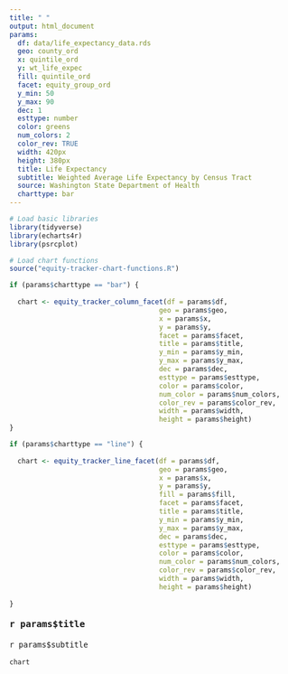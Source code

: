 ```yaml
---
title: " "
output: html_document
params:
  df: data/life_expectancy_data.rds
  geo: county_ord
  x: quintile_ord
  y: wt_life_expec
  fill: quintile_ord
  facet: equity_group_ord
  y_min: 50
  y_max: 90
  dec: 1
  esttype: number
  color: greens
  num_colors: 2
  color_rev: TRUE
  width: 420px
  height: 380px
  title: Life Expectancy
  subtitle: Weighted Average Life Expectancy by Census Tract
  source: Washington State Department of Health
  charttype: bar
---
```


<style type="text/css">
.main-container {
  max-width: 100% !important;
  margin: auto;
}
</style>

```r

# Load basic libraries
library(tidyverse)
library(echarts4r)
library(psrcplot)

# Load chart functions
source("equity-tracker-chart-functions.R")

if (params$charttype == "bar") {
  
  chart <- equity_tracker_column_facet(df = params$df,
                                     geo = params$geo,
                                     x = params$x,
                                     y = params$y,
                                     facet = params$facet,
                                     title = params$title,
                                     y_min = params$y_min,
                                     y_max = params$y_max,
                                     dec = params$dec,
                                     esttype = params$esttype,
                                     color = params$color,
                                     num_color = params$num_colors,
                                     color_rev = params$color_rev,
                                     width = params$width,
                                     height = params$height)
}

if (params$charttype == "line") {
  
  chart <- equity_tracker_line_facet(df = params$df,
                                     geo = params$geo,
                                     x = params$x,
                                     y = params$y,
                                     fill = params$fill,
                                     facet = params$facet,
                                     title = params$title,
                                     y_min = params$y_min,
                                     y_max = params$y_max,
                                     dec = params$dec,
                                     esttype = params$esttype,
                                     color = params$color,
                                     num_color = params$num_colors,
                                     color_rev = params$color_rev,
                                     width = params$width,
                                     height = params$height)
  
}

```

<p style="font-family: Poppins; font-size:14pt; font-weight:bold">
`r params$title` 
</p>
<p style="font-family: Poppins; font-size:12pt; font-weight:normal">
`r params$subtitle`  
</p>
```r
chart
```
<!-- <p style="font-family: Poppins; font-size:10pt; font-style:italic"> -->
<!-- Source(s): `r params$source` -->
<!-- </p>  -->
